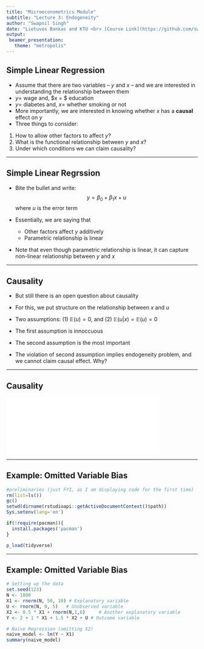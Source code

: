 ```yaml
---
title: "Microeconometrics Module"
subtitle: "Lecture 3: Endogeneity"
author: "Swapnil Singh"
date: "Lietuvos Bankas and KTU <br> [Course Link](https://github.com/swapnil1987/econometrics-2024)"
output: 
 beamer_presentation:
   theme: "metropolis"
---
```


## Simple Linear Regression


- Assume that there are two variables -- $y$ and $x$ -- and we are interested in understanding the relationship between them
 - $y =$ wage and, $x = $ education 
 - $y =$ diabetes and, $x =$ whether smoking or not
- More importantly, we are interested in knowing whether $x$ has a **causal** effect on $y$
- Three things to consider:
 1. How to allow other factors to affect $y$?
 2. What is the functional relationship between $y$ and $x$?
 3. Under which conditions we can claim causality?
 
 
---

## Simple Linear Regrssion

- Bite the bullet and write:
 $$ y = \beta_0 + \beta_1 x + u $$
 where $u$ is the error term
 
- Essentially, we are saying that
    - Other factors affect $y$ additively
    - Parametric relationship is linear
- Note that even though parametric relationship is linear, it can capture non-linear relationship between $y$ and $x$

---

## Causality


- But still there is an open question about causality
- For this, we put structure on the relationship between $x$ and $u$

- Two assumptions: (1) $\mathbb E(u) = 0$, and (2) $\mathbb E(u|x) = \mathbb E(u) = 0$
- The first assumption is innoccuous 
- The second assumption is the most important
- The violation of second assumption implies endogeneity problem, and we cannot claim causal effect. Why?


---

## Causality

![](figures/dag_simple_regression.pdf){width=80%}


---

## Example: Omitted Variable Bias


```r
#preliminaries (just FYI, as I am displaying code for the first time)
rm(list=ls())
gc()
setwd(dirname(rstudioapi::getActiveDocumentContext()$path))
Sys.setenv(lang='en')

if(!require(pacman)){
  install.packages('pacman')
}

p_load(tidyverse)

```


---

## Example: Omitted Variable Bias

```r

# Setting up the data
set.seed(123)
N <- 1000
X1 <- rnorm(N, 50, 10) # Explanatory variable
U <- rnorm(N, 0, 5)   # Unobserved variable 
X2 <- 0.5 * X1 + rnorm(N,1,6)     # Another explanatory variable
Y <- 2 + 1 * X1 + 1.5 * X2 + U # Outcome variable

# Naive Regression (omitting X2)
naive_model <- lm(Y ~ X1)
summary(naive_model)

```
